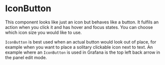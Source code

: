 
<Meta title="MDX|IconButton" component={IconButton} />

# IconButton

This component looks like just an icon but behaves like a button. It fulfils an action when you click it and has hover and focus states. You can choose which icon size you would like to use.

`IconButton` is best used when an actual button would look out of place, for example when you want to place a solitary clickable icon next to text. An example where an `IconButton` is used in Grafana is the top left back arrow in the panel edit mode.

<Props of={IconButton} />
